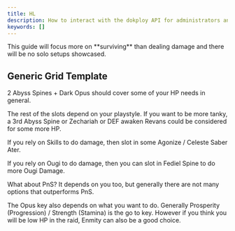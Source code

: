 ```yaml
---
title: HL
description: How to interact with the dokploy API for administrators and users
keywords: []
---
```


<MDXCallout type="warning">
	This guide will focus more on **surviving** than dealing damage and there will
	be no solo setups showcased.
</MDXCallout>

## Generic Grid Template

<MDXWeaponGrid />

2 Abyss Spines + Dark Opus should cover some of your HP needs in general.

The rest of the slots depend on your playstyle.
If you want to be more tanky, a 3rd Abyss Spine or Zechariah or DEF awaken Revans could be considered for some more HP.

If you rely on Skills to do damage, then slot in some Agonize / Celeste Saber Ater.

If you rely on Ougi to do damage, then you can slot in Fediel Spine to do more Ougi Damage.

What about PnS? It depends on you too, but generally there are not many options that outperforms PnS.

The Opus key also depends on what you want to do.
Generally Prosperity (Progression) / Strength (Stamina) is the go to key.
However if you think you will be low HP in the raid, Enmity can also be a good choice.
